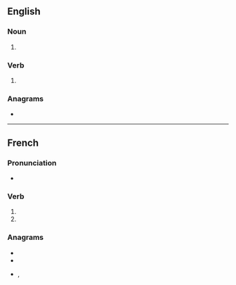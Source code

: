 ==English==

===Noun===
{{head|en|noun form}}

# {{plural of|tenon|lang=en}}

===Verb===
{{head|en|verb form}}

# {{en-third-person singular of|tenon}}

===Anagrams===
* {{anagrams|en|a=ennost|non est|nonets|senton|sonnet|stonen|tennos|tenson|tonnes}}

----

==French==

===Pronunciation===
* {{audio|LL-Q150 (fra)-Pamputt-tenons.wav|Audio|lang=fr}}

===Verb===
{{head|fr|verb form}}

# {{inflection of|tenir||1|p|pres|indc|lang=fr}}
# {{inflection of|tenir||1|p|impr|lang=fr}}

===Anagrams===
* {{l|fr|entons}}
* {{l|fr|sonnet}}
* {{l|fr|tonnes}}, {{l|fr|tonnés}}